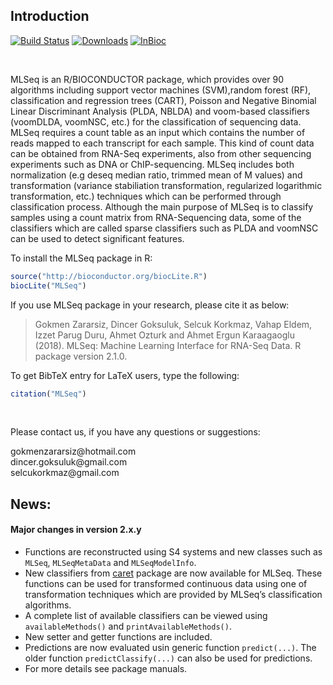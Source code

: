 ## Introduction
[![Build Status](http://bioconductor.org/shields/build/release/bioc/MLSeq.svg)](http://bioconductor.org/checkResults/devel/bioc-LATEST/MLSeq/)
[![Downloads](http://bioconductor.org/shields/downloads/MLSeq.svg)](http://bioconductor.org/packages/stats/bioc/MLSeq/)
[![InBioc](http://bioconductor.org/shields/years-in-bioc/MLSeq.svg)](http://bioconductor.org/packages/devel/bioc/html/MLSeq.html#since)

<br>

MLSeq is an R/BIOCONDUCTOR package, which provides over 90 algorithms including support vector machines (SVM),random forest (RF), classification and regression trees (CART), Poisson and Negative Binomial Linear Discriminant Analysis (PLDA, NBLDA) and voom-based classifiers (voomDLDA, voomNSC, etc.) for the classification of sequencing data. MLSeq requires a count table as an input which contains the number of reads mapped to each transcript for each sample. This kind of count data can be obtained from RNA-Seq experiments, also from other sequencing experiments such as DNA or ChIP-sequencing. MLSeq includes both normalization (e.g deseq median ratio, trimmed mean of M values) and transformation (variance stabiliation transformation, regularized logarithmic transformation, etc.) techniques which can be performed through classification process. Although the main purpose of MLSeq is to classify samples using a count matrix from RNA-Sequencing data, some of the classifiers which are called sparse classifiers such as PLDA and voomNSC can be used to detect significant features. 

To install the MLSeq package in R:

```r
source("http://bioconductor.org/biocLite.R")
biocLite("MLSeq")
```

If you use MLSeq package in your research, please cite it as below:

> Gokmen Zararsiz, Dincer Goksuluk, Selcuk Korkmaz, Vahap Eldem, Izzet Parug Duru, Ahmet Ozturk and Ahmet Ergun Karaagaoglu (2018). MLSeq: Machine Learning Interface for RNA-Seq Data. R package version 2.1.0.


To get BibTeX entry for LaTeX users, type the following:

```r
citation("MLSeq")
```

<br>

Please contact us, if you have any questions or suggestions:

  gokmenzararsiz@hotmail.com <br>
  dincer.goksuluk@gmail.com <br>
  selcukorkmaz@gmail.com

## News:

#### Major changes in version 2.x.y

* Functions are reconstructed using S4 systems and new classes such as `MLSeq`, `MLSeqMetaData` and `MLSeqModelInfo`.
* New classifiers from [caret](https://cran.r-project.org/web/packages/caret/index.html) package are now available for MLSeq. These functions can be used for transformed continuous data using one of transformation techniques which are provided by MLSeq's classification algorithms.
* A complete list of available classifiers can be viewed using `availableMethods()` and `printAvailableMethods()`.
* New setter and getter functions are included.
* Predictions are now evaluated usin generic function `predict(...)`. The older function `predictClassify(...)` can also be used for predictions.
* For more details see package manuals.
